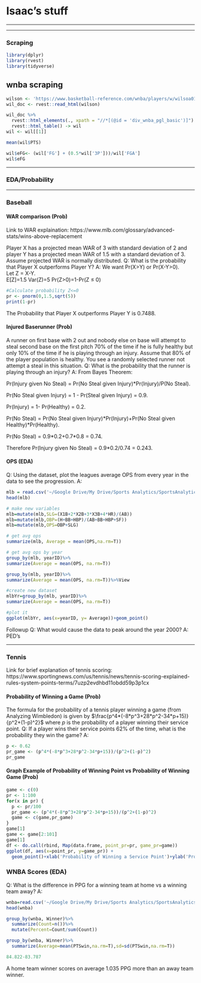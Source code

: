 # Isaac's stuff

-----



-----

### Scraping
```r
library(dplyr)
library(rvest)
library(tidyverse)

```


## wnba scraping
```r
wilson <- 'https://www.basketball-reference.com/wnba/players/w/wilsoa01w/gamelog/2022/'
wil_doc <- rvest::read_html(wilson)

wil_doc %>%
  rvest::html_elements(., xpath = "//*[(@id = 'div_wnba_pgl_basic')]") %>%
  rvest::html_table() -> wil
wil <- wil[[1]]

mean(wil$PTS)

wil$eFG<- (wil['FG'] + (0.5*wil['3P']))/wil['FGA']
wil$eFG
```



-----

### EDA/Probability

-----

### Baseball


#### WAR comparison (Prob)
Link to WAR explaination: https://www.mlb.com/glossary/advanced-stats/wins-above-replacement

Player X has a projected mean WAR of 3 with standard deviation of 2 and player Y has a projected mean WAR of 1.5 with a standard deviation of 3. Assume projected WAR is normally distributed.
Q: What is the probability that Player X outperforms Player Y?
A: 
We want Pr(X>Y) or Pr(X-Y>0).  
Let Z = X-Y.  
E[Z]=1.5
Var(Z)=5
Pr(Z>0)=1-Pr(Z $\leq$ 0)
```r
#Calculate probability Z<=0
pr <- pnorm(0,1.5,sqrt(5))
print(1-pr)
```
The Probability that Player X outperforms Player Y is 0.7488. 



#### Injured Baserunner (Prob)
A runner on first base with 2 out and nobody else on base will attempt to steal second base on the first pitch 70% of the time if he is fully healthy but only 10% of the time if he is playing through an injury. Assume that 80% of the player population is healthy. You see a randomly selected runner not attempt a steal in this situation. 
Q: What is the probability that the runner is playing through an injury?
A: 
From Bayes Theorem:  

Pr(Injury given No Steal) = Pr(No Steal given Injury)\*Pr(Injury)/P(No Steal).  

Pr(No Steal given Injury) = 1 - Pr(Steal given Injury) = 0.9.  

Pr(Injury) = 1- Pr(Healthy) = 0.2.  

Pr(No Steal) = Pr(No Steal given Injury)\*Pr(Injury)+Pr(No Steal given Healthy)\*Pr(Healthy).  

Pr(No Steal) = 0.9\*0.2+0.7\*0.8 = 0.74.  

Therefore Pr(Injury given No Steal) = 0.9\*0.2/0.74 = 0.243.  


#### OPS (EDA)
Q: Using the dataset, plot the leagues average OPS from every year in the data to see the progression.
A:
```r
mlb = read.csv('~/Google Drive/My Drive/Sports Analytics/SportsAnalyticsBook/data/mlb_team_stats_history.csv')
head(mlb)

# make new variables
mlb=mutate(mlb,SLG=(X1B+2*X2B+3*X3B+4*HR)/(AB))
mlb=mutate(mlb,OBP=(H+BB+HBP)/(AB+BB+HBP+SF))
mlb=mutate(mlb,OPS=OBP+SLG)

# get avg ops
summarize(mlb, Average = mean(OPS,na.rm=T))

# get avg ops by year
group_by(mlb, yearID)%>%
summarize(Average = mean(OPS, na.rm=T))

group_by(mlb, yearID)%>%
summarize(Average = mean(OPS, na.rm=T))%>%View

#create new dataset
mlbYr=group_by(mlb, yearID)%>%
summarize(Average = mean(OPS, na.rm=T))

#plot it
ggplot(mlbYr, aes(x=yearID, y= Average))+geom_point()
```
Followup Q: What would cause the data to peak around the year 2000?
A: PED's

-----

### Tennis
Link for brief explanation of tennis scoring: https://www.sportingnews.com/us/tennis/news/tennis-scoring-explained-rules-system-points-terms/7uzp2evdhbd11obdd59p3p1cx


#### Probability of Winning a Game (Prob)
The formula for the probability of a tennis player winning a game (from Analyzing Wimbledon) is given by
$\frac{p^4*(-8*p^3+28*p^2-34*p+15)}{p^2+(1-p)^2}$ where $p$ is the probability of a player winning their service point.
Q: If a player wins their service points 62% of the time, what is the probability they win the game?
A:
```r
p <- 0.62
pr_game <- (p^4*(-8*p^3+28*p^2-34*p+15))/(p^2+(1-p)^2)
pr_game
```


#### Graph Example of Probability of Winning Point vs Probability of Winning Game (Prob)
```r
game <- c(0)
pr <- 1:100
for(x in pr) {
  p <- pr/100
  pr_game <- (p^4*(-8*p^3+28*p^2-34*p+15))/(p^2+(1-p)^2)
  game <- c(game,pr_game)
}
game[1]
game <- game[2:101]
game[1]
df <- do.call(rbind, Map(data.frame, point_pr=pr, game_pr=game))
ggplot(df, aes(x=point_pr, y=game_pr)) +
  geom_point()+xlab('Probability of Winning a Service Point')+ylab('Probability of Winning a Game')
```


### WNBA Scores (EDA)
Q: What is the difference in PPG for a winning team at home vs a winning team away?
A:
```r
wnba=read.csv('~/Google Drive/My Drive/Sports Analytics/SportsAnalyticsBook/data/WNBA_Games2019_Scores.csv')
head(wnba)

group_by(wnba, Winner)%>%
  summarize(Count=n())%>%
  mutate(Percent=Count/sum(Count))

group_by(wnba, Winner)%>%
  summarize(Average=mean(PTSwin,na.rm=T),sd=sd(PTSwin,na.rm=T))

84.822-83.787
```
A home team winner scores on average 1.035 PPG more than an away team winner.